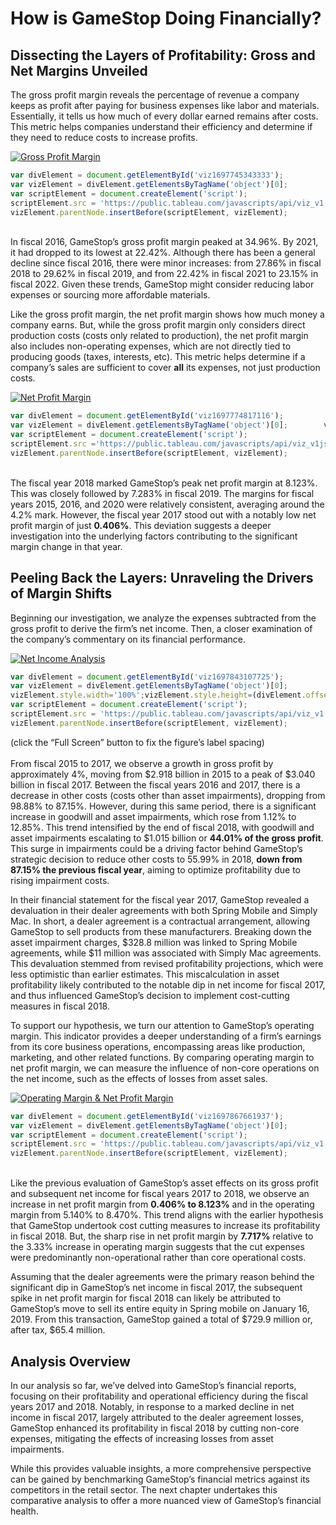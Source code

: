 # How is GameStop Doing Financially? {-}
## Dissecting the Layers of Profitability: Gross and Net Margins Unveiled {-}
The gross profit margin reveals the percentage of revenue a company keeps as profit after paying for business expenses like labor and materials. Essentially, it tells us how much of every dollar earned  remains after costs. This metric helps companies understand their efficiency and determine if they need to reduce costs to increase profits. 

<div class='tableauPlaceholder' id='viz1697745343333' style='position: relative'><noscript><a href='#'><img alt='Gross Profit Margin ' src='https:&#47;&#47;public.tableau.com&#47;static&#47;images&#47;st&#47;stock_project&#47;GrossProfitMargin&#47;1_rss.png' style='border: none' /></a></noscript><object class='tableauViz'  style='display:none;'><param name='host_url' value='https%3A%2F%2Fpublic.tableau.com%2F' /> <param name='embed_code_version' value='3' /> <param name='site_root' value='' /><param name='name' value='stock_project&#47;GrossProfitMargin' /><param name='tabs' value='no' /><param name='toolbar' value='yes' /><param name='static_image' value='https:&#47;&#47;public.tableau.com&#47;static&#47;images&#47;st&#47;stock_project&#47;GrossProfitMargin&#47;1.png' /> <param name='animate_transition' value='yes' /><param name='display_static_image' value='yes' /><param name='display_spinner' value='yes' /><param name='display_overlay' value='yes' /><param name='display_count' value='yes' /><param name='language' value='en-US' /><param name='filter' value='publish=yes' /></object></div> 

```js
var divElement = document.getElementById('viz1697745343333');                    
var vizElement = divElement.getElementsByTagName('object')[0];                    vizElement.style.width='100%';vizElement.style.height=(divElement.offsetWidth*0.75)+'px';     
var scriptElement = document.createElement('script');                    
scriptElement.src = 'https://public.tableau.com/javascripts/api/viz_v1.js';                    
vizElement.parentNode.insertBefore(scriptElement, vizElement);                
```
\
In fiscal 2016, GameStop's gross profit margin peaked at 34.96%. By 2021, it had dropped to its lowest at 22.42%. Although there has been a general decline since fiscal 2016, there were minor increases: from 27.86% in fiscal 2018 to 29.62% in fiscal 2019, and from 22.42% in fiscal 2021 to 23.15% in fiscal 2022. Given these trends, GameStop might consider reducing labor expenses or sourcing more affordable materials. 

Like the gross profit margin, the net profit margin shows how much money a company earns. But, while the gross profit margin only considers direct production costs (costs only related to production), the net profit margin also includes non-operating expenses, which are not directly tied to producing goods (taxes, interests, etc). This metric helps determine if a company's sales are sufficient to cover **all** its expenses, not just production costs. 

<div class='tableauPlaceholder' id='viz1697774817116' style='position: relative'><noscript><a href='#'><img alt='Net Profit Margin  ' src='https:&#47;&#47;public.tableau.com&#47;static&#47;images&#47;st&#47;stock_project&#47;NetProfitMargin&#47;1_rss.png' style='border: none' /></a></noscript><object class='tableauViz'  style='display:none;'><param name='host_url' value='https%3A%2F%2Fpublic.tableau.com%2F' /> <param name='embed_code_version' value='3' /> <param name='site_root' value='' /><param name='name' value='stock_project&#47;NetProfitMargin' /><param name='tabs' value='no' /><param name='toolbar' value='yes' /><param name='static_image' value='https:&#47;&#47;public.tableau.com&#47;static&#47;images&#47;st&#47;stock_project&#47;NetProfitMargin&#47;1.png' /> <param name='animate_transition' value='yes' /><param name='display_static_image' value='yes' /><param name='display_spinner' value='yes' /><param name='display_overlay' value='yes' /><param name='display_count' value='yes' /><param name='language' value='en-US' /><param name='filter' value='publish=yes' /></object></div>  

```js
var divElement = document.getElementById('viz1697774817116');         
var vizElement = divElement.getElementsByTagName('object')[0];        vizElement.style.width='100%';vizElement.style.height=(divElement.offsetWidth*0.75)+'px';       
var scriptElement = document.createElement('script');                 
scriptElement.src ='https://public.tableau.com/javascripts/api/viz_v1js';                 
vizElement.parentNode.insertBefore(scriptElement, vizElement);
```
\
The fiscal year 2018 marked GameStop's peak net profit margin at 8.123%. This was closely followed by 7.283% in fiscal 2019. The margins for fiscal years 2015, 2016, and 2020 were relatively consistent, averaging around the 4.2% mark. However, the fiscal year 2017 stood out with a notably low net profit margin of just **0.406%**. This deviation suggests a deeper investigation into the underlying factors contributing to the significant margin change in that year.

## Peeling Back the Layers: Unraveling the Drivers of Margin Shifts {-}

Beginning our investigation, we analyze the expenses subtracted from the gross profit to derive the firm's net income. Then, a closer examination of the company's commentary on its financial performance.

<div class='tableauPlaceholder' id='viz1697843107725' style='position: relative'><noscript><a href='#'><img alt='Net Income Analysis ' src='https:&#47;&#47;public.tableau.com&#47;static&#47;images&#47;st&#47;stock_project&#47;NetIncomeAnalysis&#47;1_rss.png' style='border: none' /></a></noscript><object class='tableauViz'  style='display:none;'><param name='host_url' value='https%3A%2F%2Fpublic.tableau.com%2F' /> <param name='embed_code_version' value='3' /> <param name='site_root' value='' /><param name='name' value='stock_project&#47;NetIncomeAnalysis' /><param name='tabs' value='no' /><param name='toolbar' value='yes' /><param name='static_image' value='https:&#47;&#47;public.tableau.com&#47;static&#47;images&#47;st&#47;stock_project&#47;NetIncomeAnalysis&#47;1.png' /> <param name='animate_transition' value='yes' /><param name='display_static_image' value='yes' /><param name='display_spinner' value='yes' /><param name='display_overlay' value='yes' /><param name='display_count' value='yes' /><param name='language' value='en-US' /><param name='filter' value='publish=yes' /></object></div>

```js
var divElement = document.getElementById('viz1697843107725');                    
var vizElement = divElement.getElementsByTagName('object')[0];                    
vizElement.style.width='100%';vizElement.style.height=(divElement.offsetWidth*0.75)+'px';                    
var scriptElement = document.createElement('script');                    
scriptElement.src = 'https://public.tableau.com/javascripts/api/viz_v1.js';                    
vizElement.parentNode.insertBefore(scriptElement, vizElement);                
```
(click the "Full Screen" button to fix the figure's label spacing)
\
\
From fiscal 2015 to 2017, we observe a growth in gross profit by approximately 4%, moving from $2.918 billion in 2015 to a peak of $3.040 billion in fiscal 2017. Between the fiscal years 2016 and 2017, there is a decrease in other costs (costs other than asset impairments), dropping from 98.88% to 87.15%. However, during this same period, there is a significant increase in goodwill and asset impairments, which rose from 1.12% to 12.85%. This trend intensified by the end of fiscal 2018, with goodwill and asset impairments escalating to $1.015 billion or **44.01% of the gross profit**. This surge in impairments could be a driving factor behind GameStop's strategic decision to reduce other costs to 55.99% in 2018, **down from 87.15% the previous fiscal year**, aiming to optimize profitability due to rising impairment costs. 

In their financial statement for the fiscal year 2017, GameStop revealed a devaluation in their dealer agreements with both Spring Mobile and Simply Mac. In short, a dealer agreement is a contractual arrangement, allowing GameStop to sell products from these manufacturers. Breaking down the asset impairment charges, $328.8 million was linked to Spring Mobile agreements, while $11 million was associated with Simply Mac agreements. This devaluation stemmed from revised profitability projections, which were less optimistic than earlier estimates. This miscalculation in asset profitability likely contributed to the notable dip in net income for fiscal 2017, and thus influenced GameStop's decision to implement cost-cutting measures in fiscal 2018.

To support our hypothesis, we turn our attention to GameStop's operating margin. This indicator provides a deeper understanding of a firm's earnings from its core business operations, encompassing areas like production, marketing, and other related functions. By comparing operating margin to net profit margin, we can measure the influence of non-core operations on the net income, such as the effects of losses from asset sales. 

<div class='tableauPlaceholder' id='viz1697867661937' style='position: relative'><noscript><a href='#'><img alt='Operating Margin &amp; Net Profit Margin ' src='https:&#47;&#47;public.tableau.com&#47;static&#47;images&#47;st&#47;stock_project&#47;OperatingMarginNetProfitMargin&#47;1_rss.png' style='border: none' /></a></noscript><object class='tableauViz'  style='display:none;'><param name='host_url' value='https%3A%2F%2Fpublic.tableau.com%2F' /> <param name='embed_code_version' value='3' /> <param name='site_root' value='' /><param name='name' value='stock_project&#47;OperatingMarginNetProfitMargin' /><param name='tabs' value='no' /><param name='toolbar' value='yes' /><param name='static_image' value='https:&#47;&#47;public.tableau.com&#47;static&#47;images&#47;st&#47;stock_project&#47;OperatingMarginNetProfitMargin&#47;1.png' /> <param name='animate_transition' value='yes' /><param name='display_static_image' value='yes' /><param name='display_spinner' value='yes' /><param name='display_overlay' value='yes' /><param name='display_count' value='yes' /><param name='language' value='en-US' /><param name='filter' value='publish=yes' /></object></div>

```js
var divElement = document.getElementById('viz1697867661937');                    
var vizElement = divElement.getElementsByTagName('object')[0];                    vizElement.style.width='100%';vizElement.style.height=(divElement.offsetWidth*0.75)+'px';                    
var scriptElement = document.createElement('script');                    
scriptElement.src = 'https://public.tableau.com/javascripts/api/viz_v1.js';                    
vizElement.parentNode.insertBefore(scriptElement, vizElement);                
```
\
Like the previous evaluation of GameStop's asset effects on its gross profit and subsequent net income for fiscal years 2017 to 2018, we observe an increase in net profit margin from **0.406% to 8.123%** and in the operating margin from 5.140% to 8.470%. This trend aligns with the earlier hypothesis that GameStop undertook cost cutting measures to increase its profitability in fiscal 2018. But, the sharp rise in net profit margin by **7.717%** relative to the 3.33% increase in operating margin suggests that the cut expenses were predominantly non-operational rather than core operational costs. 

Assuming that the dealer agreements were the primary reason behind the significant dip in GameStop's net income in fiscal 2017, the subsequent spike in net profit margin for fiscal 2018 can likely be attributed to GameStop's move to sell its entire equity in Spring mobile on January 16, 2019. From this transaction, GameStop gained a total of $729.9 million or, after tax, $65.4 million. 

## Analysis Overview {-}
In our analysis so far, we've delved into GameStop's financial reports, focusing on their profitability and operational efficiency during the fiscal years 2017 and 2018. Notably, in response to a marked decline in net income in fiscal 2017, largely attributed to the dealer agreement losses, GameStop enhanced its profitability in fiscal 2018 by cutting non-core expenses, mitigating the effects of increasing losses from asset impairments.

While this provides valuable insights, a more comprehensive perspective can be gained by benchmarking GameStop's financial metrics against its competitors in the retail sector. The next chapter undertakes this comparative analysis to offer a more nuanced view of GameStop's financial health. 

